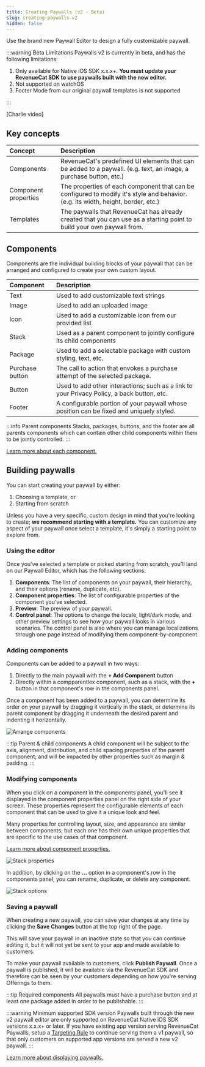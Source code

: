 ```yaml
---
title: Creating Paywalls (v2 - Beta)
slug: creating-paywalls-v2
hidden: false
---
```


Use the brand new Paywall Editor to design a fully customizable paywall.

:::warning Beta Limitations
Paywalls v2 is currently in beta, and has the following limitations:

1. Only available for Native iOS SDK x.x.x+. **You must update your RevenueCat SDK to use paywalls built with the new editor.**
2. Not supported on watchOS
3. Footer Mode from our original paywall templates is not supported

:::

[Charlie video]

## Key concepts

| Concept              | Description                                                                                                                       |
| :------------------- | :-------------------------------------------------------------------------------------------------------------------------------- |
| Components           | RevenueCat's predefined UI elements that can be added to a paywall. (e.g. text, an image, a purchase button, etc.)                |
| Component properties | The properties of each component that can be configured to modify it's style and behavior. (e.g. its width, height, border, etc.) |
| Templates            | The paywalls that RevenueCat has already created that you can use as a starting point to build your own paywall from.             |

## Components

Components are the individual building blocks of your paywall that can be arranged and configured to create your own custom layout.

| Component       | Description                                                                                |
| :-------------- | :----------------------------------------------------------------------------------------- |
| Text            | Used to add customizable text strings                                                      |
| Image           | Used to add an uploaded image                                                              |
| Icon            | Used to add a customizable icon from our provided list                                     |
| Stack           | Used as a parent component to jointly configure its child components                       |
| Package         | Used to add a selectable package with custom styling, text, etc.                           |
| Purchase button | The call to action that envokes a purchase attempt of the selected package.                |
| Button          | Used to add other interactions; such as a link to your Privacy Policy, a back button, etc. |
| Footer          | A configurable portion of your paywall whose position can be fixed and uniquely styled.    |

:::info Parent components
Stacks, packages, buttons, and the footer are all parents components which can contain other child components within them to be jointly controlled.
:::

[Learn more about each component.](/tools/paywalls/creating-paywalls-v2/components)

## Building paywalls

You can start creating your paywall by either:

1. Choosing a template, or
2. Starting from scratch

Unless you have a very specific, custom design in mind that you're looking to create; **we recommend starting with a template.** You can customize any aspect of your paywall once select a template, it's simply a starting point to explore from.

### Using the editor

Once you've selected a template or picked starting from scratch, you'll land on our Paywall Editor, which has the following sections:

1. **Components**: The list of components on your paywall, their hierarchy, and their options (rename, duplicate, etc).
2. **Component properties**: The list of configurable properties of the component you've selected.
3. **Preview**: The preview of your paywall.
4. **Control panel**: The options to change the locale, light/dark mode, and other preview settings to see how your paywall looks in various scenarios. The control panel is also where you can manage localizations through one page instead of modifying them component-by-component.

### Adding components

Components can be added to a paywall in two ways:

1. Directly to the main paywall with the **+ Add Component** button
2. Directly within a compparentlex component, such as a stack, with the **+** button in that component's row in the components panel.

Once a component has been added to a paywall, you can determine its order on your paywall by dragging it vertically in the stack, or determine its parent component by dragging it underneath the desired parent and indenting it horizontally.

![Arrange components](/images/paywalls-arrange-components.gif)

:::tip Parent & child components
A child component will be subject to the axis, alignment, distribution, and child spacing properties of the parent component; and will be impacted by other properties such as margin & padding.
:::

### Modifying components

When you click on a component in the components panel, you'll see it displayed in the component properties panel on the right side of your screen. These properties represent the configurable elements of each component that can be used to give it a unique look and feel.

Many properties for controlling layout, size, and appearance are similar between components; but each one has their own unique properties that are specific to the use cases of that component.

[Learn more about component properties.](/tools/paywalls/creating-paywalls-v2/component-properties)

![Stack properties](/images/paywalls-stack-properties.png)

In addition, by clicking on the **...** option in a component's row in the components panel, you can rename, duplicate, or delete any component.

![Stack options](/images/paywalls-stack-options.png)

### Saving a paywall

When creating a new paywall, you can save your changes at any time by clicking the **Save Changes** button at the top right of the page.

This will save your paywall in an inactive state so that you can continue editing it, but it will not yet be sent to your app and made available to customers.

To make your paywall available to customers, click **Publish Paywall**. Once a paywall is published, it will be available via the RevenueCat SDK and therefore can be seen by your customers depending on how you're serving Offerings to them.

:::tip Required components
All paywalls must have a purchase button and at least one package added in order to be publishable.
:::

:::warning Minimum supported SDK version
Paywalls built through the new v2 paywall editor are only supported on RevenueCat Native iOS SDK versions x.x.x+ or later. If you have existing app version serving RevenueCat Paywalls, setup a [Targeting Rule](/tools/targeting) to continue serving them a v1 paywall, so that only customers on supported app versions are served a new v2 paywall.
:::

[Learn more about displaying paywalls.](/tools/paywalls/displaying-paywalls)
